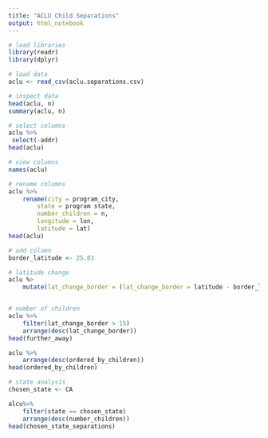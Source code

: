 ```yaml
---
title: "ACLU Child Separations"
output: html_notebook
---
```


```r
# load libraries
library(readr)
library(dplyr)

```

```r
# load data
aclu <- read_csv(aclu.separations.csv)
```

```r
# inspect data
head(aclu, n)
summary(aclu, n)

```

```r
# select columns
aclu %>%
 select(-addr)
head(aclu)

```

```r
# view columns
names(aclu)
```

```r
# rename columns
aclu %>%
	rename(city = program_city,
        state = program state,
        number_children = n,
        longitude = lon,
        latitude = lat)
head(aclu)

```

```r
# add column
border_latitude <- 25.83

```

```r
# latitude change
aclu %>
	mutate(lat_change_border = (lat_change_border = latitude - border_latitude))



```

```r
# number of children
aclu %>%
	filter(lat_change_border > 15)
	arrange(desc(lat_change_border))
head(further_away)

aclu %>%
	arrange(desc(ordered_by_children))
head(ordered_by_children)

```

```r
# state analysis
chosen_state <- CA

alcu%>%
	filter(state == chosen_state)
	arrange(desc(number_children))
head(chosen_state_separations)



```